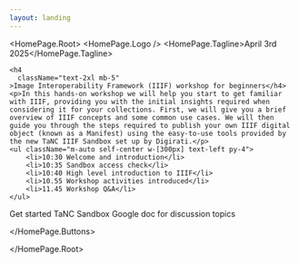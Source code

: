 ```yaml
---
layout: landing
---
```



<HomePage.Root>
  <HomePage.Logo />
  <HomePage.Tagline>April 3rd 2025</HomePage.Tagline>
  <div className="flex flex-col gap-8 mb-4">
  
    <h4
      className="text-2xl mb-5"
    >Image Interoperability Framework (IIIF) workshop for beginners</h4>
    <p>In this hands-on workshop we will help you start to get familiar with IIIF, providing you with the initial insights required when considering it for your collections. First, we will give you a brief overview of IIIF concepts and some common use cases. We will then guide you through the steps required to publish your own IIIF digital object (known as a Manifest) using the easy-to-use tools provided by the new TaNC IIIF Sandbox set up by Digirati.</p>
    <ul className="m-auto self-center w-[300px] text-left py-4">
        <li>10:30 Welcome and introduction</li>
        <li>10:35 Sandbox access check</li>
        <li>10:40 High level introduction to IIIF</li>
        <li>10.55 Workshop activities introduced</li>
        <li>11.45 Workshop Q&A</li>
    </ul>

  </div>
  <HomePage.Buttons>
    <HomePage.Button href="/getting-started" variant="accent">
      Get started
    </HomePage.Button>
    <HomePage.Button href="https://management.dlcs-trial.digirati.io/">
     TaNC Sandbox
    </HomePage.Button>
    <HomePage.Button href="https://docs.google.com/document/d/1xG6acTYMoM0hLiY62QakTaoETqDDoRDCt5eTXJPoSOU/edit?usp=sharing" >
      Google doc for discussion topics
    </HomePage.Button>

  </HomePage.Buttons>

</HomePage.Root>

